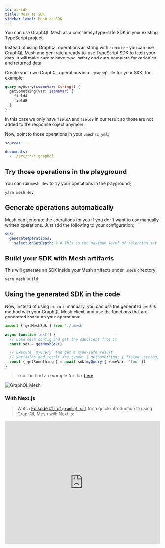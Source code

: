 ```yaml
---
id: as-sdk
title: Mesh as SDK
sidebar_label: Mesh as SDK
---
```


You can use GraphQL Mesh as a completely type-safe SDK in your existing TypeScript project.

Instead of using GraphQL operations as string with `execute` - you can use GraphQL Mesh and generate a ready-to-use TypeScript SDK to fetch your data. It will make sure to have type-safety and auto-complete for variables and returned data.

Create your own GraphQL operations in a `.graphql` file for your SDK, for example:

```graphql
query myQuery($someVar: String!) {
  getSomething(var: $someVar) {
    fieldA
    fieldB
  }
}
```

In this case we only have `fieldA` and `fieldB` in our result so those are not added to the response object anymore.

Now, point to those operations in your `.meshrc.yml`;

```yaml
sources: ...

documents:
  - ./src/**/*.graphql
```

## Try those operations in the playground

You can run `mesh dev` to try your operations in the playground;

```sh
yarn mesh dev
```

## Generate operations automatically

Mesh can generate the operations for you if you don't want to use manually written operations. Just add the following to your configuration;

```yaml
sdk:
  generateOperations:
    selectionSetDepth: 2 # This is the maximum level of selection set
```

## Build your SDK with Mesh artifacts

This will generate an SDK inside your Mesh artifacts under `.mesh` directory;

```sh
yarn mesh build
```

## Using the generated SDK in the code

Now, instead of using `execute` manually, you can use the generated `getSdk` method with your GraphQL Mesh client, and use the functions that are generated based on your operations:

```ts
import { getMeshSdk } from './.mesh'

async function test() {
  // Load mesh config and get the sdkClient from it
  const sdk = getMeshSdk()

  // Execute `myQuery` and get a type-safe result
  // Variables and result are typed: { getSomething: { fieldA: string, fieldB: number }, errors?: GraphQLError[] }
  const { getSomething } = await sdk.myQuery({ someVar: 'foo' })
}
```

> You can find an example for that [here](https://github.com/Urigo/graphql-mesh/tree/master/examples/postgres-geodb#using-the-generated-sdk)

![GraphQL Mesh](/static/img/as-sdk.png)

### With Next.js

> Watch [Episode #15 of `graphql.wtf`](https://graphql.wtf/episodes/15-graphql-mesh-sdk-with-nextjs) for a quick introduction to using GraphQL Mesh with Next.js:

<iframe
  width="100%"
  height="400"
  src="https://www.youtube.com/embed/XkzppOTs7ZU"
  title="YouTube video player"
  frameBorder="0"
  allow="accelerometer; autoplay; clipboard-write; encrypted-media; gyroscope; picture-in-picture"
  allowFullScreen
></iframe>
